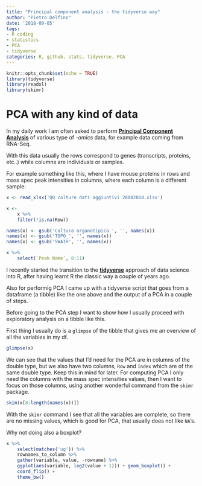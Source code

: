 ```yaml
---
title: "Principal component analysis - the tidyverse way"
author: "Pietro Delfino"
date: '2018-09-05'
tags:
- R coding
- statistics
- PCA
- tidyverse
categories: R, github, stats, tidyverse, PCA
---
```


```r
knitr::opts_chunk$set(echo = TRUE)
library(tidyverse)
library(readxl)
library(skimr)
```

# PCA with any kind of data

In my daily work I am often asked to perform [**Principal Component Analysis**](https://en.wikipedia.org/wiki/Principal_component_analysis) of various type of *-omics* data, for example data coming from RNA-Seq.

With this data usually the rows correspond to genes (transcripts, proteins, etc..) while columns are individuals or samples.

For example something like this, where I have mouse proteins in rows and mass spec peak intensities in columns, where each column is a different sample:

```r
x <- read_xlsx('QQ colture dati aggiuntivi 28082018.xlsx')

x <- 
    x %>%
    filter(!is.na(Row))

names(x) <- gsub('Coltura organotipica ', '', names(x))
names(x) <- gsub('TOPO_', '', names(x))
names(x) <- gsub('SWATH', '', names(x))
```

```r
x %>% 
    select(`Peak Name`, 8:11)
```

I recently started the transition to the [**tidyverse**](https://www.tidyverse.org/) approach of data science into R, after having learnt R the classic way a couple of years ago.

Also for performig PCA I came up with a tidyverse script that goes from a dataframe (a tibble) like the one above and the output of a PCA in a couple of steps.

Before going to the PCA step I want to show how I usually proceed with exploratory analysis on a tibble like this.

First thing I usually do is a `glimpse` of the tibble that gives me an overview of all the variables in my df.

```r
glimpse(x)
```

We can see that the values that I'd need for the PCA are in columns of the double type, but we also have two columns, `Row` and `Index` which are of the same double type. Keep this in mind for later. For computing PCA I only need the columns with the mass spec intensities values, then I want to focus on those columns, using another wonderful command from the `skimr` package.

```r
skim(x[8:length(names(x))])
```

With the `skimr` command I see that all the variables are complete, so there are no missing values, which is good for PCA, that usually does not like `NA`'s.

Why not doing also a boxplot?

```r
x %>% 
    select(matches('ug')) %>%
    rownames_to_column %>%
    gather(variable, value, -rowname) %>%
    ggplot(aes(variable, log2(value + 1))) + geom_boxplot() +
    coord_flip() +
    theme_bw()
```




